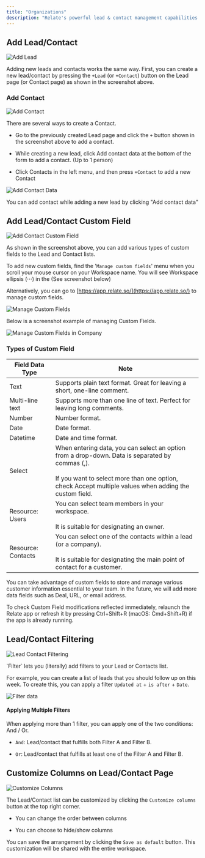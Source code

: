 ```yaml
---
title: "Organizations"
description: "Relate's powerful lead & contact management capabilities let you manage your customers and prospects."
---
```


## Add Lead/Contact

![Add Lead](/docs/images/fundamentals/add-lead.png)

Adding new leads and contacts works the same way. First, you can create a new lead/contact by pressing the `+Lead` (or `+Contact`) button on the Lead page (or Contact page) as shown in the screenshot above.

### Add Contact

![Add Contact](/docs/images/fundamentals/add-contact.png)

There are several ways to create a Contact.

- Go to the previously created Lead page and click the `+` button shown in the screenshot above to add a contact.

- While creating a new lead, click Add contact data at the bottom of the form to add a contact. (Up to 1 person)

- Click Contacts in the left menu, and then press `+Contact` to add a new Contact

![Add Contact Data](/docs/images/fundamentals/add-contact-data.png)

You can add contact while adding a new lead by clicking "Add contact data"

## Add Lead/Contact Custom Field

![Add Contact Custom Field](/docs/images/fundamentals/add-contact-custom-field.png)

As shown in the screenshot above, you can add various types of custom fields to the Lead and Contact lists.

To add new custom fields, find the '`Manage custom fields`' menu when you scroll your mouse cursor on your Workspace name. You will see Workspace ellipsis (⋅⋅⋅) in the (See screenshot below)

<Note>

Alternatively, you can go to [https://app.relate.so/](https://app.relate.so/) to manage custom fields.

</Note>

![Manage Custom Fields](/docs/images/fundamentals/manage-custom-fields.png)

Below is a screenshot example of managing Custom Fields.

![Manage Custom Fields in Company](/docs/images/fundamentals/manage-custom-fields-in-company.png)

### Types of Custom Field

| Field Data Type    | Note                                                                                                                                                                                                              |
| ------------------ | ----------------------------------------------------------------------------------------------------------------------------------------------------------------------------------------------------------------- |
| Text               | Supports plain text format. Great for leaving a short, one-line comment.                                                                                                                                          |
| Multi-line text    | Supports more than one line of text. Perfect for leaving long comments.                                                                                                                                           |
| Number             | Number format.                                                                                                                                                                                                    |
| Date               | Date format.                                                                                                                                                                                                      |
| Datetime           | Date and time format.                                                                                                                                                                                             |
| Select             | When entering data, you can select an option from a drop-down. Data is separated by commas (,).<br /><br />If you want to select more than one option, check Accept multiple values when adding the custom field. |
| Resource: Users    | You can select team members in your workspace.<br /><br />It is suitable for designating an owner.                                                                                                                |
| Resource: Contacts | You can select one of the contacts within a lead (or a company).<br /><br />It is suitable for designating the main point of contact for a customer.                                                              |

<Note>

You can take advantage of custom fields to store and manage various customer information essential to your team. In the future, we will add more data fields such as Deal, URL, or email address.

</Note>

<Note>

To check Custom Field modifications reflected immediately, relaunch the Relate app or refresh it by pressing Ctrl+Shift+R (macOS: Cmd+Shift+R) if the app is already running.

</Note>

## Lead/Contact Filtering

![Lead Contact Filtering](/docs/images/fundamentals/lead-contact-filtering.png)

\`Filter\` lets you (literally) add filters to your Lead or Contacts list.

For example, you can create a list of leads that you should follow up on this week. To create this, you can apply a filter `Updated at` \+ `is after` \+ `Date`.

![Filter data](/docs/images/fundamentals/filter-date.png)

#### Applying Multiple Filters

When applying more than 1 filter, you can apply one of the two conditions: And / Or.

- `And`: Lead/contact that fulfills both Filter A and Filter B.

- `Or`: Lead/contact that fulfills at least one of the Filter A and Filter B.

## Customize Columns on Lead/Contact Page

![Customize Columns](/docs/images/fundamentals/customize-columns.png)

The Lead/Contact list can be customized by clicking the `Customize columns` button at the top right corner.

- You can change the order between columns

- You can choose to hide/show columns

You can save the arrangement by clicking the `Save as default` button. This customization will be shared with the entire workspace.
